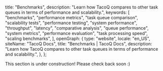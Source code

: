   title: "Benchmarks",
  description:
    "Learn how TacoQ compares to other task queues in terms of performance and scalability.",
  keywords: [
    "benchmarks",
    "performance metrics",
    "task queue comparison",
    "scalability tests",
    "performance testing",
    "system performance",
    "throughput",
    "latency",
    "comparative analysis",
    "queue performance",
    "system metrics",
    "performance evaluation",
    "task processing speed",
    "scaling benchmarks",
  ],
  openGraph: {
    type: "website",
    locale: "en_US",
    siteName: "TacoQ Docs",
    title: "Benchmarks | TacoQ Docs",
    description:
      "Learn how TacoQ compares to other task queues in terms of performance and scalability.",
  },
};

<Warning>This section is under construction! Please check back soon :)</Warning>
